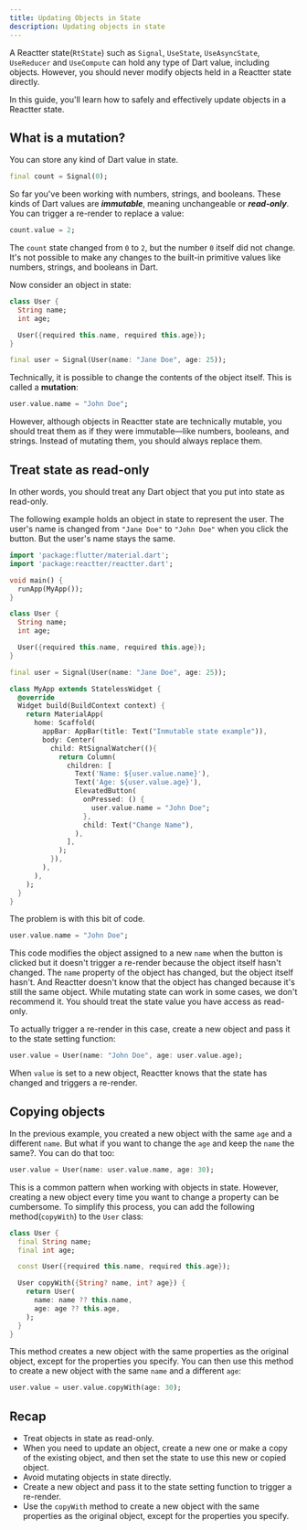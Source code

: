 ```yaml
---
title: Updating Objects in State
description: Updating objects in state
---
```


A Reactter state(<HT>`RtState`</HT>) such as <HT>`Signal`</HT>, <HT>`UseState`</HT>, <HT>`UseAsyncState`</HT>, <HT>`UseReducer`</HT> and <HT>`UseCompute`</HT> can hold any type of Dart value, including objects.
However, you should never modify objects held in a Reactter state directly.

In this guide, you'll learn how to safely and effectively update objects in a Reactter state.

## What is a mutation?

You can store any kind of Dart value in state.

```dart showLineNumbers=false
final count = Signal(0);
```

So far you've been working with numbers, strings, and booleans.
These kinds of Dart values are _**immutable**_, meaning unchangeable or _**read-only**_.
You can trigger a re-render to replace a value:

```dart showLineNumbers=false
count.value = 2;
```

The `count` state changed from <HN>`0`</HN> to <HN>`2`</HN>, but the number <HN>`0`</HN> itself did not change.
It's not possible to make any changes to the built-in primitive values like numbers, strings, and booleans in Dart.

Now consider an object in state:

```dart showLineNumbers=false collapse={1-7}
class User {
  String name;
  int age;

  User({required this.name, required this.age});
}

final user = Signal(User(name: "Jane Doe", age: 25));
```

Technically, it is possible to change the contents of the object itself. This is called a **mutation**:

```dart showLineNumbers=false
user.value.name = "John Doe";
```

However, although objects in Reactter state are technically mutable, you should treat them as if they were immutable—like numbers, booleans, and strings.
Instead of mutating them, you should always replace them.

## Treat state as read-only

In other words, you should treat any Dart object that you put into state as read-only.

The following example holds an object in state to represent the user.
The user's name is changed from <HS>`"Jane Doe"`</HS> to <HS>`"John Doe"`</HS> when you click the button.
But the user's name stays the same.

```dart title="main.dart" "Signal" "User" "RtSignalWatcher" "user.value.name" "user.value.age" "user" mark={31}
import 'package:flutter/material.dart';
import 'package:reactter/reactter.dart';

void main() {
  runApp(MyApp());
}

class User {
  String name;
  int age;

  User({required this.name, required this.age});
}

final user = Signal(User(name: "Jane Doe", age: 25));

class MyApp extends StatelessWidget {
  @override
  Widget build(BuildContext context) {
    return MaterialApp(
      home: Scaffold(
        appBar: AppBar(title: Text("Inmutable state example")),
        body: Center(
          child: RtSignalWatcher((){
            return Column(
              children: [
                Text('Name: ${user.value.name}'),
                Text('Age: ${user.value.age}'),
                ElevatedButton(
                  onPressed: () {
                    user.value.name = "John Doe";
                  },
                  child: Text("Change Name"),
                ),
              ],
            );
          }),
        ),
      ),
    );
  }
}
```

The problem is with this bit of code.

```dart startLineNumber=24
user.value.name = "John Doe";
```

This code modifies the object assigned to a new `name` when the button is clicked
but it doesn't trigger a re-render because the object itself hasn't changed.
The `name` property of the object has changed, but the object itself hasn't.
And Reactter doesn't know that the object has changed because it's still the same object.
While mutating state can work in some cases, we don't recommend it.
You should treat the state value you have access as read-only.

To actually trigger a re-render in this case, create a new object and pass it to the state setting function:

```dart startLineNumber=24
user.value = User(name: "John Doe", age: user.value.age);
```

When `value` is set to a new object, Reactter knows that the state has changed and triggers a re-render.

## Copying objects

In the previous example, you created a new object with the same `age` and a different `name`.
But what if you want to change the `age` and keep the `name` the same?. You can do that too:

```dart showLineNumbers=false
user.value = User(name: user.value.name, age: 30);
```

This is a common pattern when working with objects in state.
However, creating a new object every time you want to change a property can be cumbersome.
To simplify this process, you can add the following method(<HM>`copyWith`</HM>) to the <HT>`User`</HT> class:

```dart collapse={2-6} ins="final" ins={7-13} mark={2-3} mark="copyWith"
class User {
  final String name;
  final int age;

  const User({required this.name, required this.age});

  User copyWith({String? name, int? age}) {
    return User(
      name: name ?? this.name,
      age: age ?? this.age,
    );
  }
}
```

This method creates a new object with the same properties as the original object, except for the properties you specify.
You can then use this method to create a new object with the same `name` and a different `age`:

```dart showLineNumbers=false ".copyWith"
user.value = user.value.copyWith(age: 30);
```

## Recap

- Treat objects in state as read-only.
- When you need to update an object, create a new one or make a copy of the existing object, and then set the state to use this new or copied object.
- Avoid mutating objects in state directly.
- Create a new object and pass it to the state setting function to trigger a re-render.
- Use the <HM>`copyWith`</HM> method to create a new object with the same properties as the original object, except for the properties you specify.